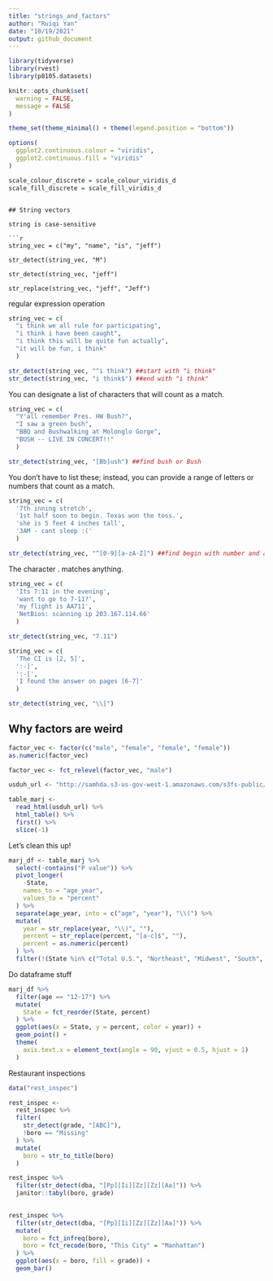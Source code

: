 ```yaml
---
title: "strings_and_factors"
author: "Ruiqi Yan"
date: "10/19/2021"
output: github_document
---
```


```r
library(tidyverse)
library(rvest)
library(p8105.datasets)

knitr::opts_chunk$set(
  warning = FALSE,
  message = FALSE
)

theme_set(theme_minimal() + theme(legend.position = "bottom"))

options(
  ggplot2.continuous.colour = "viridis",
  ggplot2.continuous.fill = "viridis"
)

scale_colour_discrete = scale_colour_viridis_d
scale_fill_discrete = scale_fill_viridis_d
```
```

## String vectors

string is case-sensitive

```r
string_vec = c("my", "name", "is", "jeff")

str_detect(string_vec, "M")

str_detect(string_vec, "jeff")

str_replace(string_vec, "jeff", "Jeff")
```

regular expression operation

```r
string_vec = c(
  "i think we all rule for participating",
  "i think i have been caught",
  "i think this will be quite fun actually",
  "it will be fun, i think"
  )

str_detect(string_vec, "^i think") ##start with "i think"
str_detect(string_vec, "i think$") ##end with "i think"
```


You can designate a list of characters that will count as a match.

```r
string_vec = c(
  "Y'all remember Pres. HW Bush?",
  "I saw a green bush",
  "BBQ and Bushwalking at Molonglo Gorge",
  "BUSH -- LIVE IN CONCERT!!"
  )

str_detect(string_vec, "[Bb]ush") ##find bush or Bush
```



You don’t have to list these; instead, you can provide a range of letters or numbers that count as a match.
```r
string_vec = c(
  '7th inning stretch',
  '1st half soon to begin. Texas won the toss.',
  'she is 5 feet 4 inches tall',
  '3AM - cant sleep :('
  )

str_detect(string_vec, "^[0-9][a-zA-Z]") ##find begin with number and a letter

```


The character . matches anything.

```r
string_vec = c(
  'Its 7:11 in the evening',
  'want to go to 7-11?',
  'my flight is AA711',
  'NetBios: scanning ip 203.167.114.66'
  )

str_detect(string_vec, "7.11")
```



```r
string_vec = c(
  'The CI is [2, 5]',
  ':-]',
  ':-[',
  'I found the answer on pages [6-7]'
  )

str_detect(string_vec, "\\[")
```


## Why factors are weird

```r
factor_vec <- factor(c("male", "female", "female", "female"))
as.numeric(factor_vec)

factor_vec <- fct_relevel(factor_vec, "male")

```

```r
usduh_url <- "http://samhda.s3-us-gov-west-1.amazonaws.com/s3fs-public/field-uploads/2k15StateFiles/NSDUHsaeShortTermCHG2015.htm"

table_marj <- 
  read_html(usduh_url) %>% 
  html_table() %>% 
  first() %>% 
  slice(-1)

```

Let's clean this up!

```r
marj_df <- table_marj %>% 
  select(-contains("P value")) %>% 
  pivot_longer(
    -State,
    names_to = "age_year",
    values_to = "percent"
  ) %>% 
  separate(age_year, into = c("age", "year"), "\\(") %>% 
  mutate(
    year = str_replace(year, "\\)", ""),
    percent = str_replace(percent, "[a-c]$", ""),
    percent = as.numeric(percent)
  ) %>% 
  filter(!(State %in% c("Total U.S.", "Northeast", "Midwest", "South", "West")))
```

Do dataframe stuff

```r
marj_df %>% 
  filter(age == "12-17") %>% 
  mutate(
    State = fct_reorder(State, percent)
  ) %>% 
  ggplot(aes(x = State, y = percent, color = year)) +
  geom_point() +
  theme(
    axis.text.x = element_text(angle = 90, vjust = 0.5, hjust = 1)
  )
```


Restaurant inspections

```r
data("rest_inspec")
```


```r
rest_inspec <- 
  rest_inspec %>% 
  filter(
    str_detect(grade, "[ABC]"),
    !boro == "Missing"
  ) %>% 
  mutate(
    boro = str_to_title(boro)
  )
```

```r

rest_inspec %>% 
  filter(str_detect(dba, "[Pp][Ii][Zz][Zz][Aa]")) %>% 
  janitor::tabyl(boro, grade)
  
```


```r
rest_inspec %>% 
  filter(str_detect(dba, "[Pp][Ii][Zz][Zz][Aa]")) %>% 
  mutate(
    boro = fct_infreq(boro),
    boro = fct_recode(boro, "This City" = "Manhattan")
  ) %>% 
  ggplot(aes(x = boro, fill = grade)) +
  geom_bar()
```

